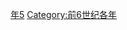 {{Catnav|頁面分類|历史|歷史時代|年|前6世纪各年}}

{{catmore}}
{{Commons category|515 BC}}

[[Category:前510年代|年5]]
[[Category:前6世纪各年|Category:前6世纪各年]]